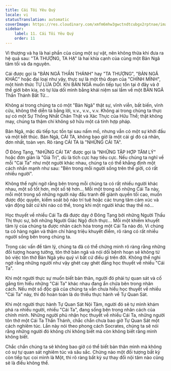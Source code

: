 ```yaml
---
title: Cái Tôi Yêu Quý
locale: vi
statusTranslation: automatic
coverImage: https://res.cloudinary.com/xmfm6mhw3gwctndtcubgx2rptnae/image/upload/v1740468922/small_cover_tratado_de_psicologia_revolucionaria_a4c0dca4e0.webp
sidebar:
    label: 11. Cái Tôi Yêu Quý
    order: 11
---
```

Vì thượng và hạ là hai phần của cùng một sự vật, nên không thừa khi đưa ra hệ quả sau: "TA THƯỢNG, TA HẠ" là hai khía cạnh của cùng một Bản Ngã tăm tối và đa nguyên.

Cái được gọi là "BẢN NGÃ THẦN THÁNH" hay "TA THƯỢNG", "BẢN NGÃ KHÁC" hoặc đại loại như vậy, thực sự là một thủ đoạn của "CHÍNH MÌNH", một hình thức TỰ LỪA DỐI. Khi BẢN NGÃ muốn tiếp tục tồn tại ở đây và ở thế giới bên kia, nó tự lừa dối mình bằng khái niệm sai lầm về một BẢN NGÃ Thần Thánh Bất Tử...

Không ai trong chúng ta có một "Bản Ngã" thật sự, vĩnh viễn, bất biến, vĩnh cửu, không thể diễn tả bằng lời, v.v., v.v., v.v. Không ai trong chúng ta thực sự có một Sự Thống Nhất Chân Thật và Xác Thực của Hữu Thể; thật không may, chúng ta thậm chí không sở hữu một cá tính hợp pháp.

Bản Ngã, mặc dù tiếp tục tồn tại sau nấm mồ, nhưng vẫn có một sự khởi đầu và một kết thúc. Bản Ngã, CÁI TA, không bao giờ là một cái gì đó cá nhân, đơn nhất, toàn vẹn. Rõ ràng CÁI TA là "NHỮNG CÁI TA".

Ở Đông Tạng, "NHỮNG CÁI TA" được gọi là "NHỮNG TẬP HỢP TÂM LÝ" hoặc đơn giản là "Giá Trị", dù là tích cực hay tiêu cực. Nếu chúng ta nghĩ về mỗi "Cái Ta" như một người khác nhau, chúng ta có thể khẳng định một cách nhấn mạnh như sau: "Bên trong mỗi người sống trên thế giới, có rất nhiều người".

Không thể nghi ngờ rằng bên trong mỗi chúng ta có rất nhiều người khác nhau, một số tốt hơn, một số tệ hơn... Mỗi một trong số những Cái Ta này, mỗi một trong số những người này đấu tranh để giành quyền tối cao, muốn được độc quyền, kiểm soát bộ não trí tuệ hoặc các trung tâm cảm xúc và vận động bất cứ khi nào có thể, trong khi một người khác thay thế nó...

Học thuyết về nhiều Cái Ta đã được dạy ở Đông Tạng bởi những Người Thấu Thị thực sự, bởi những Người Giác Ngộ đích thực... Mỗi một khiếm khuyết tâm lý của chúng ta được nhân cách hóa trong một Cái Ta nào đó. Vì chúng ta có hàng ngàn và thậm chí hàng triệu khuyết điểm, rõ ràng có rất nhiều người sống bên trong chúng ta.

Trong các vấn đề tâm lý, chúng ta đã có thể chứng minh rõ ràng rằng những đối tượng hoang tưởng, tôn thờ bản ngã và nói dối bệnh hoạn sẽ không từ bỏ việc tôn thờ Bản Ngã yêu quý vì bất cứ điều gì trên đời. Không thể nghi ngờ rằng những người như vậy ghét cay ghét đắng học thuyết về nhiều "Cái Ta".

Khi một người thực sự muốn biết bản thân, người đó phải tự quan sát và cố gắng tìm hiểu những "Cái Ta" khác nhau đang ẩn chứa bên trong nhân cách. Nếu một số độc giả của chúng ta vẫn chưa hiểu học thuyết về nhiều "Cái Ta" này, thì đó hoàn toàn là do thiếu thực hành về Tự Quan Sát.

Khi một người thực hành Tự Quan Sát Nội Tâm, người đó sẽ tự mình khám phá ra nhiều người, nhiều "Cái Ta", đang sống bên trong nhân cách của chính mình. Những người phủ nhận học thuyết về nhiều Cái Ta, những người tôn thờ một Cái Ta Thần Thánh, chắc chắn chưa bao giờ Tự Quan Sát một cách nghiêm túc. Lần này nói theo phong cách Socrates, chúng ta sẽ nói rằng những người đó không chỉ không biết mà còn không biết rằng mình không biết.

Chắc chắn chúng ta sẽ không bao giờ có thể biết bản thân mình mà không có sự tự quan sát nghiêm túc và sâu sắc. Chừng nào một đối tượng bất kỳ còn tiếp tục coi mình là Một, thì rõ ràng bất kỳ sự thay đổi nội tâm nào cũng sẽ là điều không thể.

